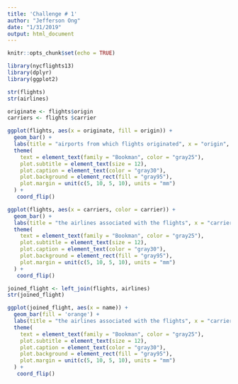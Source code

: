 ```yaml
---
title: 'Challenge # 1'
author: "Jefferson Ong"
date: "1/31/2019"
output: html_document
---
```


```r
knitr::opts_chunk$set(echo = TRUE)
```

```r
library(nycflights13)
library(dplyr)
library(ggplot2)
```

```r
str(flights)
str(airlines)
```
```r
originate <- flights$origin
carriers <- flights $carrier

ggplot(flights, aes(x = originate, fill = origin)) +
  geom_bar() +
  labs(title = "airports from which flights originated", x = "origin", caption = "source: nycflights13") +
  theme(
    text = element_text(family = "Bookman", color = "gray25"),
    plot.subtitle = element_text(size = 12),
    plot.caption = element_text(color = "gray30"),
    plot.background = element_rect(fill = "gray95"),
    plot.margin = unit(c(5, 10, 5, 10), units = "mm")
  ) +
   coord_flip()

```

```r
ggplot(flights, aes(x = carriers, color = carrier)) +
  geom_bar() + 
  labs(title = "the airlines associated with the flights", x = "carrier", caption = "source: nycflights13") +
  theme(
    text = element_text(family = "Bookman", color = "gray25"),
    plot.subtitle = element_text(size = 12),
    plot.caption = element_text(color = "gray30"),
    plot.background = element_rect(fill = "gray95"),
    plot.margin = unit(c(5, 10, 5, 10), units = "mm")
  ) +
   coord_flip()
```
```r
joined_flight <- left_join(flights, airlines)
str(joined_flight)
```
```r
ggplot(joined_flight, aes(x = name)) +
  geom_bar(fill = 'orange') + 
  labs(title = "the airlines associated with the flights", x = "carrier", caption = "source: nycflights13") +
  theme(
    text = element_text(family = "Bookman", color = "gray25"),
    plot.subtitle = element_text(size = 12),
    plot.caption = element_text(color = "gray30"),
    plot.background = element_rect(fill = "gray95"),
    plot.margin = unit(c(5, 10, 5, 10), units = "mm")
  ) +
   coord_flip()
```

